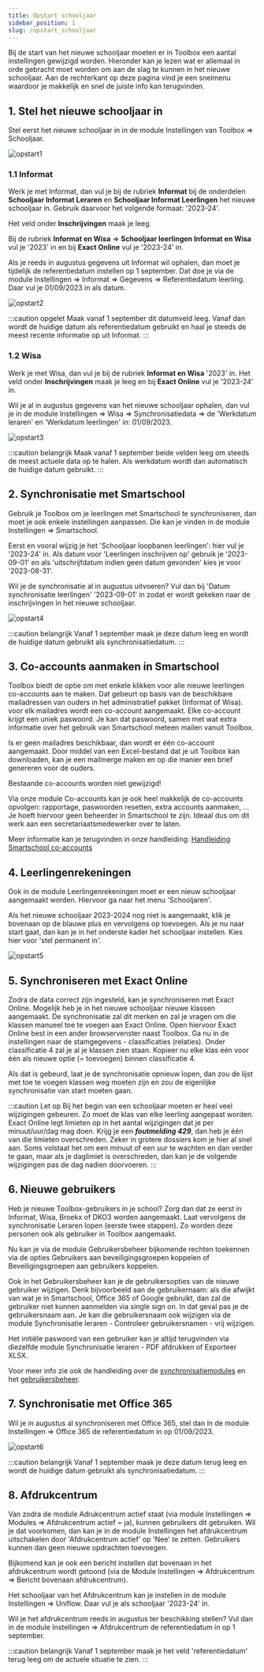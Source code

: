 ```yaml
---
title: Opstart schooljaar
sidebar_position: 1
slug: /opstart_schooljaar
---
```


Bij de start van het nieuwe schooljaar moeten er in Toolbox een aantal instellingen gewijzigd worden. Hieronder kan je lezen wat er allemaal in orde gebracht moet worden om aan de slag te kunnen in het nieuwe schooljaar. Aan de rechterkant op deze pagina vind je een snelmenu waardoor je makkelijk en snel de juiste info kan terugvinden.  

## 1. Stel het nieuwe schooljaar in 

Stel eerst het nieuwe schooljaar in in de module Instellingen van Toolbox => Schooljaar.

![opstart1](./opstart1.PNG)

### 1.1 Informat
Werk je met Informat, dan vul je bij de rubriek **Informat** bij de onderdelen **Schooljaar Informat Leraren** en **Schooljaar Informat Leerlingen** het nieuwe schooljaar in. Gebruik daarvoor het volgende formaat: '2023-24'.

Het veld onder **Inschrijvingen** maak je leeg.

Bij de rubriek **Informat en Wisa** => **Schooljaar leerlingen Informat en Wisa** vul je '2023' in en bij **Exact Online** vul je '2023-24' in.

Als je reeds in augustus gegevens uit Informat wil ophalen, dan moet je tijdelijk de referentiedatum instellen op 1 september.
Dat doe je via de module Instellingen => Informat => Gegevens => Referentiedatum leerling. Daar vul je 01/09/2023 in als datum.

![opstart2](./opstart2.PNG)

:::caution opgelet
Maak vanaf 1 september dit datumveld leeg. Vanaf dan wordt de huidige datum als referentiedatum gebruikt en haal je steeds de meest recente informatie op uit Informat.
:::

### 1.2 Wisa
Werk je met Wisa, dan vul je bij de rubriek **Informat en Wisa** '2023' in. Het veld onder **Inschrijvingen** maak je leeg en bij **Exact Online** vul je '2023-24' in.

Wil je al in augustus gegevens van het nieuwe schooljaar ophalen, dan vul je in de module Instellingen => Wisa => Synchronisatiedata => de 'Werkdatum leraren' en 'Werkdatum leerlingen' in: 01/09/2023.

![opstart3](./opstart3.PNG)

:::caution belangrijk
Maak vanaf 1 september beide velden leeg om steeds de meest actuele data op te halen. Als werkdatum wordt dan automatisch de huidige datum gebruikt.
:::

## 2. Synchronisatie met Smartschool
Gebruik je Toolbox om je leerlingen met Smartschool te synchroniseren, dan moet je ook enkele instellingen aanpassen. Die kan je vinden
in de module Instellingen => Smartschool.

Eerst en vooral wijzig je het 'Schooljaar loopbanen leerlingen': hier vul je '2023-24' in.
Als datum voor 'Leerlingen inschrijven op' gebruik je '2023-09-01' en als 'uitschrijfdatum indien geen datum gevonden' kies je voor '2023-08-31'.

Wil je de synchronisatie al in augustus uitvoeren? Vul dan bij 'Datum synchronisatie leerlingen' '2023-09-01' in zodat er wordt gekeken naar
de inschrijvingen in het nieuwe schooljaar.

![opstart4](./opstart4.PNG)

:::caution belangrijk
Vanaf 1 september maak je deze datum leeg en wordt de huidige datum gebruikt als synchronisatiedatum.
:::

## 3. Co-accounts aanmaken in Smartschool
Toolbox biedt de optie om met enkele klikken voor alle nieuwe leerlingen co-accounts aan te maken. Dat gebeurt op basis van de beschikbare mailadressen van ouders in het administratief pakket (Informat of Wisa). voor elk mailadres wordt een co-account aangemaakt. Elke co-account krijgt een uniek paswoord. Je kan dat paswoord, samen met wat extra informatie over het gebruik van Smartschool meteen mailen vanuit Toolbox.

Is er geen mailadres beschikbaar, dan wordt er één co-account aangemaakt. Door middel van een Excel-bestand dat je uit Toolbox kan downloaden, kan je een mailmerge maken en op die manier een brief genereren voor de ouders.

Bestaande co-accounts worden niet gewijzigd!

Via onze module Co-accounts kan je ook heel makkelijk de co-accounts opvolgen: rapportage, paswoorden resetten, extra accounts aanmaken, ... 
Je hoeft hiervoor geen beheerder in Smartschool te zijn. Ideaal dus om dit werk aan een secretariaatsmedewerker over te laten.

Meer informatie kan je terugvinden in onze handleiding: [Handleiding Smartschool co-accounts](/smartschool_coaccounts) 

## 4. Leerlingenrekeningen
Ook in de module Leerlingenrekeningen moet er een nieuw schooljaar aangemaakt worden. Hiervoor ga naar het menu 'Schooljaren'. 

Als het nieuwe schooljaar 2023-2024 nog niet is aangemaakt, klik je bovenaan op de blauwe plus en vervolgens op toevoegen.
Als je nu naar start gaat, dan kan je in het onderste kader het schooljaar instellen. Kies hier voor 'stel permanent in'.
 
![opstart5](./opstart5.png)

## 5. Synchroniseren met Exact Online
Zodra de data correct zijn ingesteld, kan je synchroniseren met Exact Online. Mogelijk heb je in het nieuwe schooljaar nieuwe klassen aangemaakt.
De synchronisatie zal dit merken en zal je vragen om die klassen manueel toe te voegen aan Exact Online.
Open hiervoor Exact Online best in een ander browservenster naast Toolbox. Ga nu in de instellingen naar de stamgegevens - classificaties (relaties). 
Onder classificatie 4 zal je al je klassen zien staan. Kopieer nu elke klas één voor één als nieuwe optie (= toevoegen) binnen classificatie 4.

Als dat is gebeurd, laat je de synchronisatie opnieuw lopen, dan zou de lijst met toe te voegen klassen weg moeten zijn en zou de eigenlijke 
synchronisatie van start moeten gaan.

:::caution Let op
Bij het begin van een schooljaar moeten er heel veel wijzigingen gebeuren. Zo moet de klas van elke leerling aangepast worden.
Exact Online legt limieten op in het aantal wijzigingen dat je per minuut/uur/dag mag doen. Krijg je een ***foutmelding 429***, dan heb je één van die limieten overschreden. Zeker in grotere dossiers kom je hier al snel aan. Soms volstaat het om een minuut of een uur te wachten en dan verder te gaan, maar als je daglimiet is overschreden, dan kan je de volgende wijzigingen pas de dag nadien doorvoeren.
:::

## 6. Nieuwe gebruikers
Heb je nieuwe Toolbox-gebruikers in je school? Zorg dan dat ze eerst in Informat, Wisa, Broekx of DKO3 worden aangemaakt. Laat vervolgens
de synchronisatie Leraren lopen (eerste twee stappen). Zo worden deze personen ook als gebruiker in Toolbox aangemaakt.

Nu kan je via de module Gebruikersbeheer bijkomende rechten toekennen via de opties Gebruikers aan beveiligingsgroepen koppelen of Beveiligingsgroepen aan gebruikers koppelen.

Ook in het Gebruikersbeheer kan je de gebruikersopties van de nieuwe gebruiker wijzigen. Denk bijvoorbeeld aan de gebruikernaam: 
als die afwijkt van wat je in Smartschool, Office 365 of Google gebruikt, dan zal de gebruiker niet kunnen aanmelden via single sign on. In dat geval pas je de gebruikersnaam aan.
Je kan die gebruikersnaam ook wijzigen via de module Synchronisatie leraren - Controleer gebruikersnamen - vrij wijzigen.

Het initiële paswoord van een gebruiker kan je altijd terugvinden via diezelfde module Synchronisatie leraren - PDF afdrukken of Exporteer XLSX.

Voor meer info zie ook de handleiding over de [synchronisatiemodules](/synchronisatie) en het [gebruikersbeheer](/gebruikersbeheer).

## 7. Synchronisatie met Office 365
Wil je in augustus al synchroniseren met Office 365, stel dan in de module Instellingen => Office 365 de referentiedatum in op 01/09/2023. 

![opstart6](./opstart6.PNG)

:::caution belangrijk
Vanaf 1 september maak je deze datum terug leeg en wordt de huidige datum gebruikt als synchronisatiedatum.
:::

## 8. Afdrukcentrum
Van zodra de module Adrukcentrum actief staat (via module Instellingen => Modules => Afdrukcentrum actief = ja), kunnen gebruikers dit gebruiken. Wil je dat voorkomen, dan kan je in de module Instellingen het afdrukcentrum uitschakelen door 'Afdrukcentrum actief' op 'Nee' te zetten. Gebruikers kunnen dan geen nieuwe opdrachten toevoegen.

Bijkomend kan je ook een bericht instellen dat bovenaan in het afdrukcentrum wordt getoond (via de Module Instellingen => Afdrukcentrum => Bericht bovenaan afdrukcentrum).

Het schooljaar van het Afdrukcentrum kan je instellen in de module Instellingen => Uniflow. Daar vul je als schooljaar '2023-24' in.

Wil je het afdrukcentrum reeds in augustus ter beschikking stellen? Vul dan in de module Instellingen => Afdrukcentrum de referentiedatum in op 1 september.

:::caution belangrijk
Vanaf 1 september maak je het veld 'referentiedatum' terug leeg om de actuele situatie te zien.
:::



